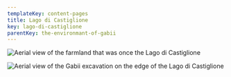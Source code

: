 ```yaml
---
templateKey: content-pages
title: Lago di Castiglione
key: lago-di-castiglione
parentKey: the-environmant-of-gabii
---
```

![](/assets/picture2.png "Aerial view of the farmland that was once the Lago di Castiglione ")



![](/assets/aerial-photos_2010_-17-.jpg "Aerial view of the Gabii excavation on the edge of the Lago di Castiglione ")
